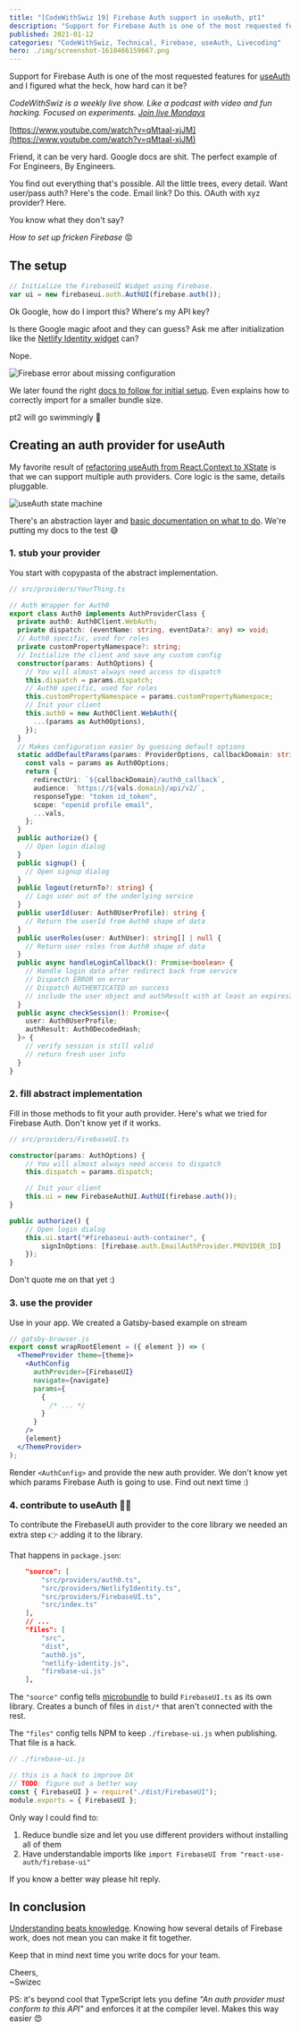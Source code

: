 ```yaml
---
title: "[CodeWithSwiz 19] Firebase Auth support in useAuth, pt1"
description: "Support for Firebase Auth is one of the most requested features for useAuth and I figured what the heck, how hard can it be?"
published: 2021-01-12
categories: "CodeWithSwiz, Technical, Firebase, useAuth, Livecoding"
hero: ./img/screenshot-1610466159667.png
---
```


Support for Firebase Auth is one of the most requested features for [useAuth](https://useauth.dev) and I figured what the heck, how hard can it be?

_CodeWithSwiz is a weekly live show. Like a podcast with video and fun hacking. Focused on experiments. [Join live Mondays](https://youtube.com/swizecteller)_

[https://www.youtube.com/watch?v=qMtaaI-xjJM](https://www.youtube.com/watch?v=qMtaaI-xjJM)

Friend, it can be very hard. Google docs are shit. The perfect example of For Engineers, By Engineers.

You find out everything that's possible. All the little trees, every detail. Want user/pass auth? Here's the code. Email link? Do this. OAuth with xyz provider? Here.

You know what they don't say?

_How to set up fricken Firebase_ 😡

## The setup

```javascript
// Initialize the FirebaseUI Widget using Firebase.
var ui = new firebaseui.auth.AuthUI(firebase.auth());
```

Ok Google, how do I import this? Where's my API key?

Is there Google magic afoot and they can guess? Ask me after initialization like the [Netlify Identity widget](https://useauth.dev/docs/netlify-identity) can?

Nope.

![Firebase error about missing configuration](./img/Firebase-error-about-missing-configuratione695di.png)

We later found the right [docs to follow for initial setup](https://firebase.google.com/docs/web/setup#using-module-bundlers). Even explains how to correctly import for a smaller bundle size.

pt2 will go swimmingly 💪

## Creating an auth provider for useAuth

My favorite result of [refactoring useAuth from React.Context to XState](https://swizec.com/blog/react-context-without-context-using-xstate-codewithswiz-14-15) is that we can support multiple auth providers. Core logic is the same, details pluggable.

![useAuth state machine](./img/useAuth-state-machine18cgdh.png)

There's an abstraction layer and [basic documentation on what to do](https://useauth.dev/docs/auth-providers). We're putting my docs to the test 😅

### 1. stub your provider

You start with copypasta of the abstract implementation.

```typescript
// src/providers/YourThing.ts

// Auth Wrapper for Auth0
export class Auth0 implements AuthProviderClass {
  private auth0: Auth0Client.WebAuth;
  private dispatch: (eventName: string, eventData?: any) => void;
  // Auth0 specific, used for roles
  private customPropertyNamespace?: string;
  // Initialize the client and save any custom config
  constructor(params: AuthOptions) {
    // You will almost always need access to dispatch
    this.dispatch = params.dispatch;
    // Auth0 specific, used for roles
    this.customPropertyNamespace = params.customPropertyNamespace;
    // Init your client
    this.auth0 = new Auth0Client.WebAuth({
      ...(params as Auth0Options),
    });
  }
  // Makes configuration easier by guessing default options
  static addDefaultParams(params: ProviderOptions, callbackDomain: string) {
    const vals = params as Auth0Options;
    return {
      redirectUri: `${callbackDomain}/auth0_callback`,
      audience: `https://${vals.domain}/api/v2/`,
      responseType: "token id_token",
      scope: "openid profile email",
      ...vals,
    };
  }
  public authorize() {
    // Open login dialog
  }
  public signup() {
    // Open signup dialog
  }
  public logout(returnTo?: string) {
    // Logs user out of the underlying service
  }
  public userId(user: Auth0UserProfile): string {
    // Return the userId from Auth0 shape of data
  }
  public userRoles(user: AuthUser): string[] | null {
    // Return user roles from Auth0 shape of data
  }
  public async handleLoginCallback(): Promise<boolean> {
    // Handle login data after redirect back from service
    // Dispatch ERROR on error
    // Dispatch AUTHENTICATED on success
    // include the user object and authResult with at least an expiresIn value
  }
  public async checkSession(): Promise<{
    user: Auth0UserProfile;
    authResult: Auth0DecodedHash;
  }> {
    // verify session is still valid
    // return fresh user info
  }
}
```

### 2. fill abstract implementation

Fill in those methods to fit your auth provider. Here's what we tried for Firebase Auth. Don't know yet if it works.

```typescript
// src/providers/FirebaseUI.ts

constructor(params: AuthOptions) {
    // You will almost always need access to dispatch
    this.dispatch = params.dispatch;

    // Init your client
    this.ui = new FirebaseAuthUI.AuthUI(firebase.auth());
}

public authorize() {
    // Open login dialog
    this.ui.start("#firebaseui-auth-container", {
        signInOptions: [firebase.auth.EmailAuthProvider.PROVIDER_ID]
    });
}
```

Don't quote me on that yet :)

### 3. use the provider

Use in your app. We created a Gatsby-based example on stream

```jsx
// gatsby-browser.js
export const wrapRootElement = ({ element }) => (
  <ThemeProvider theme={theme}>
    <AuthConfig
      authProvider={FirebaseUI}
      navigate={navigate}
      params={
        {
          /* ... */
        }
      }
    />
    {element}
  </ThemeProvider>
);
```

Render `<AuthConfig>` and provide the new auth provider. We don't know yet which params Firebase Auth is going to use. Find out next time :)

### 4. contribute to useAuth 🙏🏻

To contribute the FirebaseUI auth provider to the core library we needed an extra step 👉 adding it to the library.

That happens in `package.json`:

```json
    "source": [
        "src/providers/auth0.ts",
        "src/providers/NetlifyIdentity.ts",
        "src/providers/FirebaseUI.ts",
        "src/index.ts"
    ],
    // ...
    "files": [
        "src",
        "dist",
        "auth0.js",
        "netlify-identity.js",
        "firebase-ui.js"
    ],
```

The `"source"` config tells [microbundle](https://github.com/developit/microbundle) to build `FirebaseUI.ts` as its own library. Creates a bunch of files in `dist/*` that aren't connected with the rest.

The `"files"` config tells NPM to keep `./firebase-ui.js` when publishing. That file is a hack.

```javascript
// ./firebase-ui.js

// this is a hack to improve DX
// TODO: figure out a better way
const { FirebaseUI } = require("./dist/FirebaseUI");
module.exports = { FirebaseUI };
```

Only way I could find to:

1.  Reduce bundle size and let you use different providers without installing all of them
2.  Have understandable imports like `import FirebaseUI from "react-use-auth/firebase-ui"`

If you know a better way please hit reply.

## In conclusion

[Understanding beats knowledge](https://swizec.com/blog/why-understanding-beats-knowledge). Knowing how several details of Firebase work, does not mean you can make it fit together.

Keep that in mind next time you write docs for your team.

Cheers,<br/>
~Swizec

PS: it's beyond cool that TypeScript lets you define _"An auth provider must conform to this API"_ and enforces it at the compiler level. Makes this way easier 😍
